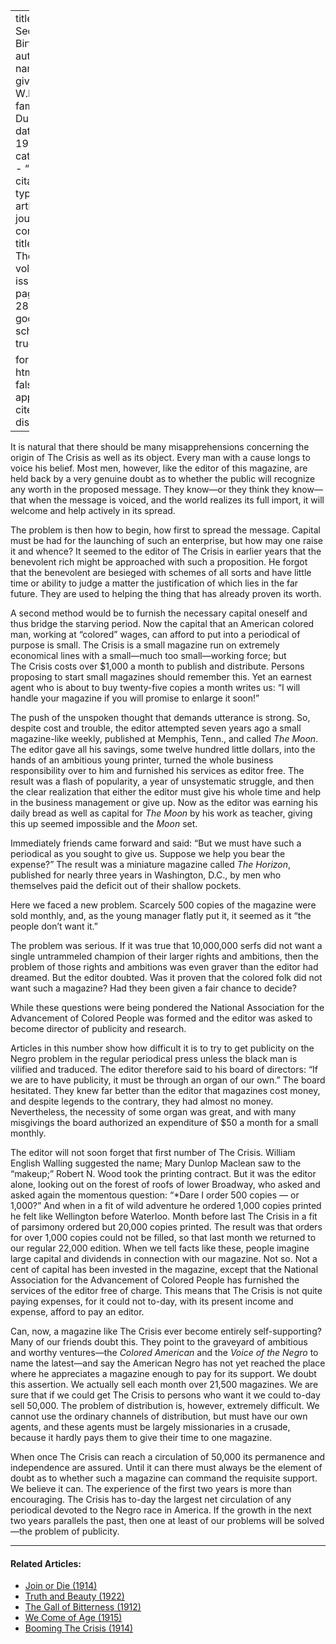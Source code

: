 
---
title: 'The Second Birthday'
author:
  - name:
      given: W.E.B.
      family: Du Bois
date: May 1912
categories: 
  - ""
citation: 
  type: article-journal
  container-title: The Crisis
  volume: 5
  issue: 1
  page: 27-28
google-scholar: true

format:
  html:
    toc: false
    appendix-cite-as: display
---



It is natural that there should be many misapprehensions concerning the origin of <span class="crisis-title">The Crisis</span> as well as its object. Every man with a cause longs to voice his belief. Most men, however, like the editor of this magazine, are held back by a very genuine doubt as to whether the public will recognize any worth in the proposed message. They know---or they think they know---that when the message is voiced, and the world realizes its full import, it will welcome and help actively in its spread. 

The problem is then how to begin, how first to spread the message. Capital must be had for the launching of such an enterprise, but how may one raise it and whence? It seemed to the editor of <span class="crisis-title">The Crisis</span> in earlier years that the benevolent rich might be approached with such a proposition. He forgot that the benevolent are besieged with schemes of all sorts and have little time or ability to judge a matter the justification of which lies in the far future. They are used to helping the thing that has already proven its worth. 

A second method would be to furnish the necessary capital oneself and thus bridge the starving period. Now the capital that an American colored man, working at "colored" wages, can afford to put into a periodical of purpose is small. <span class="crisis-title">The Crisis</span> is a small magazine run on extremely economical lines with a small---much too small---working force; but <span class="crisis-title">The Crisis</span> costs 
over $1,000 a month to publish and distribute. Persons proposing to start small magazines should remember this. Yet an earnest agent who is about to buy twenty-five copies a month writes us: "I will handle your magazine if you will promise to enlarge it soon!" 

The push of the unspoken thought that demands utterance is strong. So, despite cost and trouble, the editor attempted seven years ago a small magazine-like weekly, published at Memphis, Tenn., and called *The Moon*. The editor gave all his savings, some twelve hundred little dollars, into the hands of an ambitious young printer, turned the whole business responsibility over to him and furnished his services as editor free. The result was a flash of popularity, a year of unsystematic struggle, and then the clear realization that either the editor must give his whole time and help in the business management or give up. Now as the editor was earning his daily bread as well as capital for *The Moon* by his work as teacher, giving this up seemed impossible and the *Moon* set. 

Immediately friends came forward and said: "But we must have such a periodical as you sought to give us. Suppose we help you bear the expense?" The result was a miniature magazine called *The Horizon*, published for nearly three years in Washington, D.C., by men who themselves paid the deficit out of their shallow pockets. 

Here we faced a new problem. Scarcely 500 copies of the magazine were sold monthly, and, as the young manager flatly put it, it seemed as it "the people don't want it." 

The problem was serious. If it was true that 10,000,000 serfs did not want a single untrammeled champion of their larger rights and ambitions, then the problem of those rights and ambitions was even graver than the editor had dreamed. But the editor doubted. Was it proven that the colored folk did not want such a magazine? Had they been given a fair chance to decide? 

While these questions were being pondered the National Association for the Advancement of Colored People was formed and the editor was asked to become director of publicity and research. 

Articles in this number show how difficult it is to try to get publicity on the Negro problem in the regular periodical press unless the black man is vilified and traduced. The editor therefore said to his board of directors: "If we are to have publicity, it must be through an organ of our own." The board hesitated. They knew far better than the editor that magazines cost money, and despite legends to the contrary, they had almost no money. Nevertheless, the necessity of some organ was great, and with many misgivings the board authorized an expenditure of $50 a month for a small monthly. 

The editor will not soon forget that first number of <span class="crisis-title">The Crisis</span>. William English Walling suggested the name; Mary Dunlop Maclean saw to the "makeup;" Robert N. Wood took the printing contract. But it was the editor alone, looking out on the forest of roofs of lower Broadway, who asked and asked again the momentous question: "*Dare I order 500 copies --- or 1,000?" And when in a fit of wild adventure he ordered 1,000 copies printed he felt like Wellington before Waterloo. Month before last <span class="crisis-title">The Crisis</span> in a fit of parsimony ordered but 20,000 copies printed. The result was that orders for over 1,000 copies could not be filled, so that last month we returned to our regular 22,000 edition. When we tell facts like these, people imagine large capital and dividends in connection with our magazine. Not so. Not a cent of capital has been invested in the magazine, except that the National Association for the Advancement of Colored People has furnished the services of the editor free of charge. This means that <span class="crisis-title">The Crisis</span> is not quite paying expenses, for it could not to-day, with its present income and expense, afford to pay an editor. 

Can, now, a magazine like <span class="crisis-title">The Crisis</span> ever become entirely self-supporting? Many of our friends doubt this. They point to the graveyard of ambitious and worthy ventures---the *Colored American* and the *Voice of the Negro* to name the latest---and say the American Negro has not yet reached the place where he appreciates a magazine enough to pay for its support. We doubt this assertion. We actually sell each month over 21,500 magazines. We are sure that if we could get <span class="crisis-title">The Crisis</span> to persons who want it we could to-day sell 50,000. The problem of distribution is, however, extremely difficult. We cannot use the ordinary channels of distribution, but must have our own agents, and these agents must be largely missionaries in a crusade, because it hardly pays them to give their time to one magazine. 

When once <span class="crisis-title">The Crisis</span> can reach a circulation of 50,000 its permanence and independence are assured. Until it can there must always be the element of doubt as to whether such a magazine can command the requisite support. We believe it can. The experience of the first two years is more than encouraging. The Crisis has to-day the largest net circulation of any periodical devoted to the Negro race in America. If the growth in the next two years parallels the past, then one at least of our problems will be solved---the problem of publicity. 

<!-- Similar articles start here -->
<div  class="clear-wrap"></div>
<hr>
#### Related Articles:

* [Join or Die (1914)](/Volumes/07/03/fightordie.html)
* [Truth and Beauty (1922)](/Volumes/25/01/truth_and_beauty.html)
* [The Gall of Bitterness (1912)](/Volumes/03/04/gail_of_bitterness.html)
* [We Come of Age (1915)](/Volumes/11/01/we_come_of_age.html)
* [Booming The Crisis (1914)](/Volumes/07/05/booming_crisis.html)

<!-- Similar articles end here -->
